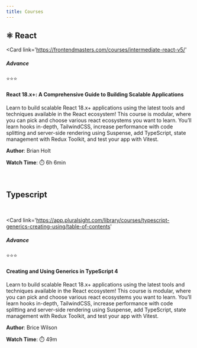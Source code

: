 ```yaml
---
title: Courses
---
```


<div style={{marginBottom: '16px'}}>

## ⚛️ React

</div>

<Card 
	link='https://frontendmasters.com/courses/intermediate-react-v5/'
>
<Row justifyContent='space-between' alignItems='center'>
<Col>

##### Advance

</Col>
<Col>⭐⭐⭐</Col>
</Row>

#### React 18.x+: A Comprehensive Guide to Building Scalable Applications

Learn to build scalable React 18.x+ applications using the latest tools and techniques available in the React ecosystem! This course is modular, where you can pick and choose various react ecosystems you want to learn. You’ll learn hooks in-depth, TailwindCSS, increase performance with code splitting and server-side rendering using Suspense, add TypeScript, state management with Redux Toolkit, and test your app with Vitest.

<Row justifyContent='space-between' marginTop={16}>
<Col>

**Author**: Brian Holt

</Col>
<Col>

**Watch Time**: ⏱️ 6h 6min

</Col>
</Row>
</Card>

<br />

<span>

## Typescript

</span>

<br />

<Card 
	link='https://app.pluralsight.com/library/courses/typescript-generics-creating-using/table-of-contents'
>
<Row justifyContent='space-between'>
<Col>

##### Advance

</Col>
<Col>⭐⭐⭐</Col>
</Row>

#### Creating and Using Generics in TypeScript 4

Learn to build scalable React 18.x+ applications using the latest tools and techniques available in the React ecosystem! This course is modular, where you can pick and choose various react ecosystems you want to learn. You’ll learn hooks in-depth, TailwindCSS, increase performance with code splitting and server-side rendering using Suspense, add TypeScript, state management with Redux Toolkit, and test your app with Vitest.

<Row justifyContent='space-between' marginTop={16}>
<Col>

**Author**: Brice Wilson

</Col>
<Col>

**Watch Time**: ⏱️ 49m

</Col>
</Row>
</Card>
